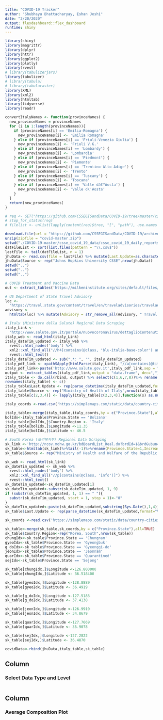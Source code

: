 ```yaml
---
title: "COVID-19 Tracker"
author: "Shubhayu Bhattacharyay, Eshan Joshi"
date: "3/20/2020"
output: flexdashboard::flex_dashboard
runtime: shiny
---
```


```r

library(shiny)
library(magrittr)
library(dplyr)
library(httr)
library(ggplot2)
library(plotly)
library(rvest)
# library(tabulizerjars)
library(tabulizer)
# library(tabula)
# library(tabularaster)
library(XML)
library(xml2)
library(htmltab)
library(tidyverse)
library(readr)

convertItalyNames <- function(provinceNames) {
  new_provinceNames = provinceNames
  for (i in 1:length(provinceNames)){
    if (provinceNames[i] == 'Emilia-Romagna') {
      new_provinceNames[i] <- 'Emilia Romagna'
    } else if (provinceNames[i] == 'Friuli-Venezia Giulia') {
      new_provinceNames[i] <- 'Friuli V.G.'
    } else if (provinceNames[i] == 'Lombardy') {
      new_provinceNames[i] <- 'Lombardia'
    } else if (provinceNames[i] == 'Piedmont') {
      new_provinceNames[i] <- 'Piemonte'
    } else if (provinceNames[i] == 'Trentino-Alto Adige') {
      new_provinceNames[i] <- 'Trento'
    } else if (provinceNames[i] == 'Tuscany') {
      new_provinceNames[i] <- 'Toscana'
    } else if (provinceNames[i] == 'Valle dâ€™Aosta') {
      new_provinceNames[i] <- 'Valle d\'Aosta'
    }
  }
  return(new_provinceNames)
}

# req <- GET("https://github.com/CSSEGISandData/COVID-19/tree/master/csse_covid_19_data/csse_covid_19_daily_reports")
# stop_for_status(req)
# filelist <- unlist(lapply(content(req)$tree, "[", "path"), use.names = F)

download.file(url = "https://github.com/CSSEGISandData/COVID-19/archive/master.zip", destfile = "covid-master.zip")
unzip(zipfile = "covid-master.zip")
setwd("./COVID-19-master/csse_covid_19_data/csse_covid_19_daily_reports")
datFileList <- sort(list.files(pattern = "\\.csv$"))
lastFile <- tail(datFileList, n = 1)
jhuData <- read.csv(file = lastFile) %>% mutate(Last.Update=as.character(Last.Update)) %>% mutate(Last.Update=parse_datetime(Last.Update,format="%Y-%m-%dT%H:%M:%S",locale = locale(tz="GMT")))
jhuData$Source <- rep("Johns Hopkins University CSSE",nrow(jhuData))
setwd("..")
setwd("..")
setwd("..")

# COVID Treatment and Vaccine Data
out <- extract_tables('https://milkeninstitute.org/sites/default/files/2020-03/Covid19%20Tracker_WEB.pdf')

# US Department of State Travel Advisory
loc <-
  'https://travel.state.gov/content/travel/en/traveladvisories/traveladvisories.html/'
advisory <-
  htmltab(loc) %>% mutate(Advisory = str_remove_all(Advisory, " Travel Advisory")) %>% rename(Country.Region = Advisory) %>% rename(Advisory.Level = Level) %>% rename(Advisory.DateUpdated = 'Date Updated')

# Italy (Ministero della Salute) Regional Data Scraping
italy_Link <-
  'http://www.salute.gov.it/portale/nuovocoronavirus/dettaglioContenutiNuovoCoronavirus.jsp?lingua=italiano&id=5351&area=nuovoCoronavirus&menu=vuoto'
italy_web <- read_html(italy_Link)
italy_dateTim_updated <- italy_web %>% 
  rvest::html_nodes('body') %>% 
  xml2::xml_find_all("//h4[contains(@class, 'blu-italia-base-color') and contains(@style,'font-size:24px;margin:0;')]") %>% 
  rvest::html_text()
italy_dateTim_updated <- sub(".*: ", "", italy_dateTim_updated)
italy_pdf_link <- xpathSApply(htmlParse(italy_Link), "//a[contains(@title,'apre file pdf')]/@href")[1]
italy_pdf_link<-paste('http://www.salute.gov.it',italy_pdf_link,sep = "")
output <- extract_tables(italy_pdf_link,output = "data.frame", dec=",")
italy_table <- do.call(rbind, output) %>% select(c(1,6,7,8))%>% rename(Province.State=1,Recovered=2,Deaths=3,Confirmed=4) %>% filter(Confirmed != "") %>% head(-1) 
rownames(italy_table) <- c()
italy_table$Last.Update <- rep(parse_datetime(italy_dateTim_updated,format="%d %B %Y, ore %H.%M",locale = locale("it",tz="Europe/Rome")),nrow(italy_table))
italy_table$Source <- rep("Ministry of Health of Italy",nrow(italy_table))
italy_table[c(2,3,4)] <- lapply(italy_table[c(2,3,4)],function(x) as.numeric(gsub("\\.", "", as.character(x))))

italy_coords <-read.csv('https://simplemaps.com/static/data/country-cities/it/it.csv')%>%filter(capital == "admin" | capital == "primary")%>%rename(Province.State=admin)%>% rename(Country.Region = country)%>%rename(Latitude=lat)%>%rename(Longitude=lng)%>%select(Province.State,Country.Region,Latitude,Longitude)%>% mutate(Province.State=convertItalyNames(as.character(Province.State)))

italy_table<-merge(italy_table,italy_coords,by = c("Province.State"),all=TRUE)
bolIdx<-italy_table$Province.State == 'Bolzano'
italy_table[bolIdx,]$Country.Region <- 'Italy'
italy_table[bolIdx,]$Longitude <-11.35
italy_table[bolIdx,]$Latitude <- 46.5

# South Korea (보건복지부) Regional Data Scraping
sk_link <-'http://ncov.mohw.go.kr/bdBoardList_Real.do?brdId=1&brdGubun=13&ncvContSeq=&contSeq=&board_id=&gubun='
sk_table<-htmltab(sk_link)%>%tail(-1)%>%rename(Province.State=1,Increase=2,Confirmed=3,Recovered=4,Deaths=5,Incidence.Rate=6)%>%mutate(Province.State=c("Seoul","Busan","Daegu","Incheon","Gwangju","Daejeon","Ulsan","Sejong","Gyeonggi-do","Gangwon","Chungbuk","Chungnam","Jeonbuk","Jeonnam","Gyeongbuk","Gyeongnam","Jeju","Quarantined"))%>%select(Province.State,Confirmed,Recovered,Deaths)
sk_table$Source <- rep("Ministry of Health and Welfare of the Republic of Korea",nrow(sk_table))

sk_web <- read_html(sk_link)
sk_dateTim_updated <- sk_web %>% 
  rvest::html_nodes('body') %>% 
  xml2::xml_find_all("//p[contains(@class, 'info')]") %>% 
  rvest::html_text()
sk_dateTim_updated<-sk_dateTim_updated[1]
sk_dateTim_updated<-substr(sk_dateTim_updated, 1, 9)
if (substr(sk_dateTim_updated, 1, 1) == " "){
  substr(sk_dateTim_updated, start = 1, stop = 1)<-"0"
}
sk_dateTim_updated<-paste(sk_dateTim_updated,substring(Sys.Date(),1,4))
sk_table$Last.Update <- rep(parse_datetime(sk_dateTim_updated,format="%m.%d. %H %Y",locale = locale(tz="GMT")),nrow(sk_table))

sk_coords <-read.csv('https://simplemaps.com/static/data/country-cities/kr/kr.csv')%>%filter(capital == "admin" | capital == "primary")%>%rename(Province.State=admin)%>% rename(Country.Region = country)%>%rename(Latitude=lat)%>%rename(Longitude=lng)%>%select(Province.State,Country.Region,Latitude,Longitude)

sk_table<-merge(sk_table,sk_coords,by = c("Province.State"),all=TRUE)
sk_table$Country.Region<-rep("Korea, South",nrow(sk_table))
chungIdx<-sk_table$Province.State == 'Chungnam'
gyeoIdx<-sk_table$Province.State == 'Gyeongbuk'
g_doIdx<-sk_table$Province.State == 'Gyeonggi-do'
jeonIdx<-sk_table$Province.State == 'Jeonnam'
quarIdx<-sk_table$Province.State == 'Quarantined'
sejIdx<-sk_table$Province.State == 'Sejong'

sk_table[chungIdx,]$Longitude <-126.800000
sk_table[chungIdx,]$Latitude <- 36.518400

sk_table[gyeoIdx,]$Longitude <-128.8889
sk_table[gyeoIdx,]$Latitude <- 36.4919

sk_table[g_doIdx,]$Longitude <-127.5183
sk_table[g_doIdx,]$Latitude <- 37.4138

sk_table[jeonIdx,]$Longitude <-126.9910
sk_table[jeonIdx,]$Latitude <- 34.8679

sk_table[quarIdx,]$Longitude <-127.7669
sk_table[quarIdx,]$Latitude <- 35.9078

sk_table[sejIdx,]$Longitude <-127.2822
sk_table[sejIdx,]$Latitude <- 36.4870 

covidData<-rbind(jhuData,italy_table,sk_table)
```

Column {.sidebar}
-----------------------------------------------------------------------

### Select Data Type and Level

```r

```

Column
-----------------------------------------------------------------------

### Average Composition Plot

```r

```
